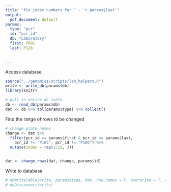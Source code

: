 ```yaml
---
title: "fix index numbers for ` - `r params$last`"
output:
  pdf_document: default
params: 
  type: "pcr"
  id: "pcr_id"
  db: "Laboratory"
  first: P091
  last: P128

  
---
```


Access database.
```r
source("../genomics/scripts/lab_helpers.R")
write <- write_db(params$db)
library(knitr)

# pull in entire db table
db <- read_db(params$db)
dat <- db %>% tbl(params$type) %>% collect()
```
Find the range of rows to be changed
```r
# change plate names
change <- dat %>%
  filter(pcr_id >= params$first & pcr_id <= params$last, 
    pcr_id != "P105", pcr_id != "P106") %>% 
  mutate(index = rep(1:12, 3))


dat <- change_rows(dat, change, params$id)

```
Write to database
```r
# dbWriteTable(write, params$type, dat, row.names = F, overwrite = T, append = F)
# dbDisconnect(write)
```

